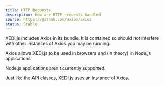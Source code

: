 ```yaml
---
title: HTTP Requests
description: How are HTTP requests handled
source: https://github.com/axios/axios
status: Stable
---
```



XEDI.js includes Axios in its bundle. It is contained so should not interfere with other instances of Axios you may be running.

Axios allows XEDI.js to be used in browsers and (in theory) in Node.js applications.

<Flash scheme="yellow" mb={2}>
    <InfoIcon mr={1} /> Node.js applications aren't currently supported.
</Flash>

Just like the API classes, XEDI.js uses an instance of Axios.
